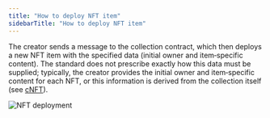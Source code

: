```yaml
---
title: "How to deploy NFT item"
sidebarTitle: "How to deploy NFT item"
---
```



<Stub issue="586" />

The creator sends a message to the collection contract, which then deploys a new NFT item with the specified data (initial owner and item‑specific content). The standard does not prescribe exactly how this data must be supplied; typically, the creator provides the initial owner and item‑specific content for each NFT, or this information is derived from the collection itself (see [cNFT](/standard/tokens/nft/cNFT-how-it-works)).

<Image
  src="/resources/images/nft/nft_deploy_light.svg"
  darkSrc="/resources/images/nft/nft_deploy_dark.svg"
  alt="NFT deployment"
/>
